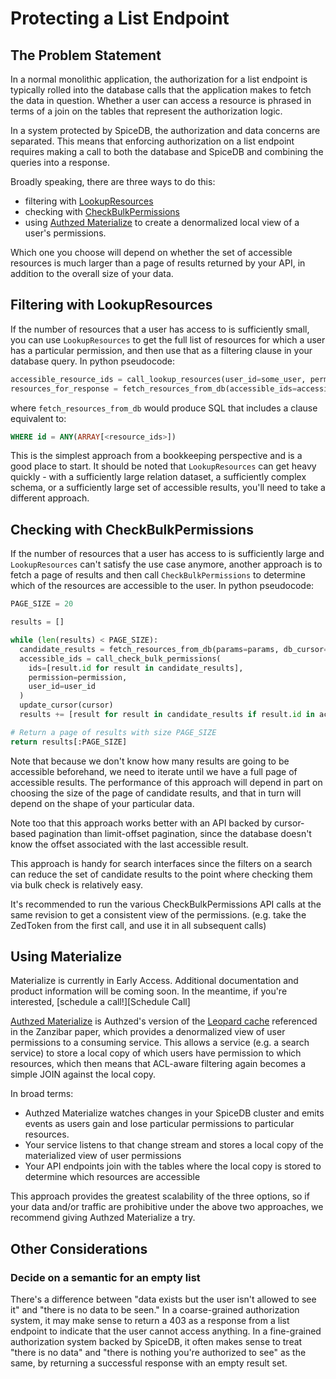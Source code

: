 
# Protecting a List Endpoint

## The Problem Statement

In a normal monolithic application, the authorization for a list endpoint is typically rolled into the database calls
that the application makes to fetch the data in question.
Whether a user can access a resource is phrased in terms of a join on the tables that represent the authorization logic.

In a system protected by SpiceDB, the authorization and data concerns are separated.
This means that enforcing authorization on a list endpoint requires making a call to both the database
and SpiceDB and combining the queries into a response.

Broadly speaking, there are three ways to do this:

- filtering with [LookupResources]
- checking with [CheckBulkPermissions]
- using [Authzed Materialize] to create a denormalized local view of a user's permissions.

Which one you choose will depend on whether the set of accessible resources is much larger than a page of results returned by
your API, in addition to the overall size of your data.

[LookupResources]: https://buf.build/authzed/api/docs/main:authzed.api.v1#authzed.api.v1.PermissionsService.LookupResources
[CheckBulkPermissions]: https://buf.build/authzed/api/docs/main:authzed.api.v1#authzed.api.v1.PermissionsService.CheckBulkPermissions
[Authzed Materialize]: https://authzed.com/products/authzed-materialize

## Filtering with LookupResources

If the number of resources that a user has access to is sufficiently small, you can use `LookupResources` to get the full
list of resources for which a user has a particular permission, and then use that as a filtering clause in your database
query.
In python pseudocode:

```python
accessible_resource_ids = call_lookup_resources(user_id=some_user, permission=permission, resource_type=resource_type)
resources_for_response = fetch_resources_from_db(accessible_ids=accessible_resource_ids)
```

where `fetch_resources_from_db` would produce SQL that includes a clause equivalent to:

```sql
WHERE id = ANY(ARRAY[<resource_ids>])
```

This is the simplest approach from a bookkeeping perspective and is a good place to start.
It should be noted that `LookupResources` can get heavy quickly - with a sufficiently large relation dataset,
a sufficiently complex schema, or a sufficiently large set of accessible results, you'll need to take a different approach.

## Checking with CheckBulkPermissions

If the number of resources that a user has access to is sufficiently large and `LookupResources` can't satisfy the use case
anymore, another approach is to fetch a page of results and then call `CheckBulkPermissions` to determine which of the
resources are accessible to the user.
In python pseudocode:

```python
PAGE_SIZE = 20

results = []

while (len(results) < PAGE_SIZE):
  candidate_results = fetch_resources_from_db(params=params, db_cursor=cursor)
  accessible_ids = call_check_bulk_permissions(
    ids=[result.id for result in candidate_results],
    permission=permission,
    user_id=user_id
  )
  update_cursor(cursor)
  results += [result for result in candidate_results if result.id in accessible_ids]

# Return a page of results with size PAGE_SIZE
return results[:PAGE_SIZE]
```

Note that because we don't know how many results are going to be accessible beforehand, we need to iterate until we have a full page of
accessible results.
The performance of this approach will depend in part on choosing the size of the page of candidate results, and that in
turn will depend on the shape of your particular data.

Note too that this approach works better with an API backed by cursor-based pagination than limit-offset pagination, since the database
doesn't know the offset associated with the last accessible result.

This approach is handy for search interfaces since the filters on a search can reduce the set of candidate results
to the point where checking them via bulk check is relatively easy.

<Callout type="info">
  It's recommended to run the various CheckBulkPermissions API calls at the same revision to get a consistent view of the permissions.
  (e.g. take the ZedToken from the first call, and use it in all subsequent calls)
</Callout>

## Using Materialize

<Callout type="info">
  Materialize is currently in Early Access. Additional documentation and product information will be coming soon. In the meantime,
  if you're interested, [schedule a call!][Schedule Call]
</Callout>

[Authzed Materialize] is Authzed's version of the [Leopard cache] referenced in the Zanzibar paper, which provides a denormalized view
of user permissions to a consuming service.
This allows a service (e.g. a search service) to store a local copy of which users have permission to which resources, which
then means that ACL-aware filtering again becomes a simple JOIN against the local copy.

In broad terms:

- Authzed Materialize watches changes in your SpiceDB cluster and emits events as users gain and lose particular permissions to particular resources.
- Your service listens to that change stream and stores a local copy of the materialized view of user permissions
- Your API endpoints join with the tables where the local copy is stored to determine which resources are accessible

This approach provides the greatest scalability of the three options, so if your data and/or traffic are prohibitive
under the above two approaches, we recommend giving Authzed Materialize a try.

[Schedule Call]: https://authzed.com/call
[Leopard cache]: https://authzed.com/zanzibar/2IoYDUFMAE:0:T

## Other Considerations

### Decide on a semantic for an empty list

There's a difference between "data exists but the user isn't allowed to see it" and "there is no data to be seen."
In a coarse-grained authorization system, it may make sense to return a 403 as a response from a list endpoint to
indicate that the user cannot access anything.
In a fine-grained authorization system backed by SpiceDB, it often makes sense to treat "there is no data" and "there is nothing you're authorized to see" as the same, by returning a successful response with an empty result set.
